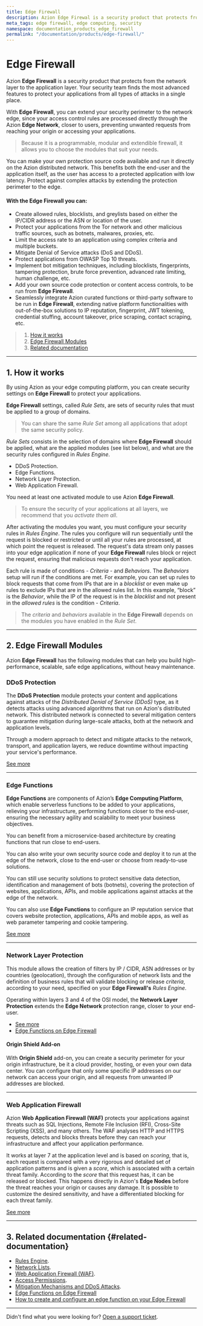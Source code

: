 ```yaml
---
title: Edge Firewall
description: Azion Edge Firewal is a security product that protects from the network layer to the application layer.
meta_tags: edge firewall, edge computing, security
namespace: documentation_products_edge_firewall
permalink: "/documentation/products/edge-firewall/"
---
```


# Edge Firewall

Azion **Edge Firewall** is a security product that protects from the network layer to the application layer. Your security team finds the most advanced features to protect your applications from all types of attacks in a single place.

With **Edge Firewall**, you can extend your security perimeter to the network edge, since your access control rules are processed directly through the Azion **Edge Network**, closer to users, preventing unwanted requests from reaching your origin or accessing your applications.

> Because it is a programmable, modular and extendible firewall, it allows you to choose the modules that suit your needs.

You can make your own protection source code available and run it directly on the Azion distributed network. This benefits both the end-user and the application itself, as the user has access to a protected application with low latency. Protect against complex attacks by extending the protection perimeter to the edge.

#### With the Edge Firewall you can:

- Create allowed rules, blocklists, and greylists based on either the IP/CIDR address or the ASN or location of the user.
- Protect your applications from the Tor network and other malicious traffic sources, such as botnets, malwares, proxies, etc.
- Limit the access rate to an application using complex criteria and multiple buckets.
- Mitigate Denial of Service attacks (DoS and DDoS).
- Protect applications from OWASP Top 10 threats.
- Implement bot mitigation techniques, including blocklists, fingerprints, tampering protection, brute force prevention, advanced rate limiting, human challenge, etc.
- Add your own source code protection or content access controls, to be run from **Edge Firewall**.
- Seamlessly integrate Azion curated functions or third-party software to be run in **Edge Firewall**, extending native platform functionalities with out-of-the-box solutions to IP reputation, fingerprint, JWT tokening, credential stuffing, account takeover, price scraping, contact scraping, etc.

> 1. [How it works](#how-does-it-work)
> 2. [Edge Firewall Modules](#edge-firewall-modules)
> 3. [Related documentation](#related-documentation)

---

## 1. How it works

By using Azion as your edge computing platform, you can create security settings on **Edge Firewall** to protect your applications.

**Edge Firewall** settings, called _Rule Sets_, are sets of security rules that must be applied to a group of domains.

> You can share the same _Rule Set_ among all applications that adopt the same security policy.

_Rule Sets_ consists in the selection of domains where **Edge Firewall** should be applied, what are the applied modules (see list below), and what are the security rules configured in _Rules Engine_.

- DDoS Protection.
- Edge Functions.
- Network Layer Protection.
- Web Application Firewall.

You need at least one activated module to use Azion **Edge Firewall**.

> To ensure the security of your applications at all layers, we recommend that you _activate them all_.

After activating the modules you want, you must configure your security rules in _Rules Engine_. The rules you configure will run sequentially until the request is blocked or restricted or until all your rules are processed, at which point the request is released. The request's data stream only passes into your edge application if none of your **Edge Firewall** rules block or reject the request, ensuring that malicious requests don't reach your application.

Each rule is made of conditions - _Criteria_ -  and _Behaviors_. The _Behaviors_ setup will run if the conditions are met. For example, you can set up rules to block requests that come from IPs that are in a _blocklist_ or even make up rules to exclude IPs that are in the allowed rules list. In this example, “block” is the _Behavior_, while the IP of the request is in the _blacklist_ and not present in the _allowed rules_ is the condition - _Criteria_.

> The _criteria_ and _behaviors_ available in the **Edge Firewall** depends on the modules you have enabled in the _Rule Set_.

---

## 2. Edge Firewall Modules

Azion **Edge Firewall** has the following modules that can help you build high-performance, scalable, safe edge applications, without heavy maintenance.

### DDoS Protection

The **DDoS Protection** module protects your content and applications against attacks of the _Distributed Denial of Service (DDoS)_ type, as it detects attacks using advanced algorithms that run on Azion's distributed network. This distributed network is connected to several mitigation centers to guarantee mitigation during large-scale attacks, both at the network and application levels.

Through a modern approach to detect and mitigate attacks to the network, transport, and application layers, we reduce downtime without impacting your service's performance.

[See more](/en/documentation/products/edge-firewall/ddos-protection/)

---

### Edge Functions

**Edge Functions** are components of Azion’s **Edge Computing Platform**, which enable serverless functions to be added to your applications, relieving your infrastructure, performing functions closer to the end-user, ensuring the necessary agility and scalability to meet your business objectives.

You can benefit from a microservice-based architecture by creating functions that run close to end-users.

You can also write your own security source code and deploy it to run at the edge of the network, close to the end-user or choose from ready-to-use solutions.

You can still use security solutions to protect sensitive data detection, identification and management of bots (botnets), covering the protection of websites, applications, APIs, and mobile applications against attacks at the edge of the network.

You can also use **Edge Functions** to configure an IP reputation service that covers website protection, applications, APIs and mobile apps, as well as web parameter tampering and cookie tampering.

[See more](/en/documentation/products/edge-firewall/edge-functions-instances/)

---

### Network Layer Protection

This module allows the creation of filters by IP / CIDR, ASN addresses or by countries (geolocation), through the configuration of network lists and the definition of business rules that will validate blocking or release _criteria_, according to your need, specified on your **Edge Firewall's** _Rules Engine_.

Operating within layers 3 and 4 of the OSI model, the **Network Layer Protection** extends the **Edge Network** protection range, closer to your end-user.

- [See more](/en/documentation/products/edge-firewall/network-layer-protection/)
- [Edge Functions on Edge Firewall](/en/documentation/products/edge-firewall/edge-functions/firewall/)

#### Origin Shield Add-on

With **Origin Shield** add-on, you can create a security perimeter for your origin infrastructure, be it a cloud provider, hosting, or even your own data center. You can configure that only some specific IP addresses on our network can access your origin, and all requests from unwanted IP addresses are blocked.

---

### Web Application Firewall

Azion **Web Application Firewall (WAF)** protects your applications against threats such as SQL Injections, Remote File Inclusion (RFI), Cross-Site Scripting (XSS), and many others. The WAF analyses HTTP and HTTPS requests, detects and blocks threats before they can reach your infrastructure and affect your application performance.

It works at layer 7 at the application level and is based on _scoring_, that is, each request is compared with a very rigorous and detailed set of application patterns and is given a _score_, which is associated with a certain threat family. According to the _score_ that this request has, it can be released or blocked. This happens directly in Azion's **Edge Nodes** before the threat reaches your origin or causes any damage. It is possible to customize the desired sensitivity, and have a differentiated blocking for each threat family.

[See more](/en/documentation/products/edge-firewall/web-application-firewall/)

---

## 3. Related documentation {#related-documentation}

- [Rules Engine](/en/documentation/products/edge-firewall/rules-engine/).
- [Network Lists](/en/documentation/products/edge-firewall/network-layer-protection/network-lists/).
- [Web Application Firewall (WAF)](/en/documentation/products/edge-firewall/web-application-firewall/).
- [Access Permissions](/en/documentation/products/edge-firewall/access-permissions/).
- [Mitigation Mechanisms and DDoS Attacks](/en/documentation/products/edge-firewall/ddos-protection/ddos-mitigation/).
- [Edge Functions on Edge Firewall](/en/documentation/products/edge-firewall/edge-functions/firewall/)
- [How to create and configure an edge function on your Edge Firewall](/en/documentation/products/guides/edge-functions/firewall/)

---

Didn't find what you were looking for? [Open a support ticket](https://tickets.azion.com/).
